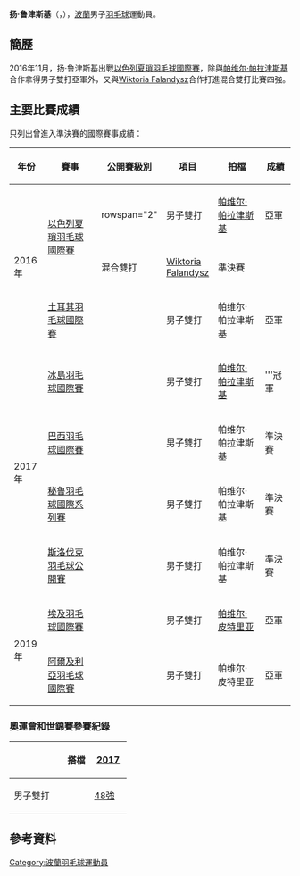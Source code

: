 {{noteTA|G1=Badminton}}
{{Infobox 羽球選手
| playername              = 扬·鲁津斯基<br />{{lang|pl|Jan Rudziński}}
| image                   = 
| size                    = 
| caption                 = 
| birth_name              = 
| date_of_birth           = {{birth_date_and_age|1982|9|22}}
| place_of_birth          = {{POL}}[[華沙|華沙]]
| height                  = 
| weight                  = 
| event                   = 男子單打、男子雙打、混合雙打
| country                 = {{POL}}
| years_started           =
| handedness              = 
| coach                   = 
| highest_ranking         = 第450位（男雙-[[帕维尔·帕拉津斯基|帕拉津斯基]]）
| date_of_highest_ranking = 2016年11月17日 <ref name="ranking">{{en}}[http://bwfcontent.tournamentsoftware.com/ranking/player.aspx?id=12463&player=113447 BWF World Ranking - Ranking of Jan RUDZINSKI (50613)]</ref>
| current_ranking         = 第468位（男雙-[[帕维尔·帕拉津斯基|帕拉津斯基]]）<br/>第1273位<br/>（男雙-[[亚采克·科勒姆巴耶夫|科勒姆巴耶夫]]）<br/>第693位（男雙-[[瓦西里·库兹涅佐夫|库兹涅佐夫]]）<br/>第178位（混雙-[[Wiktoria_Rudzinska|鲁津斯卡]]）
| date_of_current_ranking = 2016年12月8日<ref>{{en}}[http://bwfcontent.tournamentsoftware.com/ranking/category.aspx?id=12404&category=474 BWF World Ranking - BWF世界排名榜 (12/8/2016) - Men's doubles] {{Wayback|url=http://bwfcontent.tournamentsoftware.com/ranking/category.aspx?id=12404&category=474 |date=20181001122904 }}</ref><ref>{{en}}[http://bwfcontent.tournamentsoftware.com/ranking/category.aspx?id=12404&category=476 BWF World Ranking - BWF世界排名榜 (12/8/2016) - Mixed doubles] {{Wayback|url=http://bwfcontent.tournamentsoftware.com/ranking/category.aspx?id=12404&category=476 |date=20181001122220 }}</ref>
| played                  = 1勝–5負（男單）<br/>11勝–13負（男雙）<br/>3勝–7負（混雙）
| titles                  = 
| bwf_profile             = 8642EBFE-63EC-4E7A-8E3C-A99CDCCDC6C3
| bwf_id                  = 50613
| updated                 = 2016年12月9日
}}
{{MedalTableTop}}
{{MedalSport | 男子[[羽毛球|羽毛球]]}}
{{MedalCountry | {{POL}}}}
{{MedalBottom}}
'''扬·鲁津斯基'''（{{lang-pl|'''Jan Rudziński'''}}，{{bd|1982年|9月22日||}}），[[波蘭|波蘭]]男子[[羽毛球|羽毛球]]運動員。

== 簡歷 ==
2016年11月，扬·鲁津斯基出戰[[2016年以色列夏瑣羽毛球國際賽|以色列夏瑣羽毛球國際賽]]，除與[[帕维尔·帕拉津斯基|帕维尔·帕拉津斯基]]合作拿得男子雙打亞軍外，又與[[Wiktoria_Falandysz|Wiktoria Falandysz]]合作打進混合雙打比賽四強。

==主要比賽成績==
只列出曾進入準決賽的國際賽事成績：
{| class=wikitable style="text-align:center; font-size:small;" 
!width="50"|年份
!width="180"|賽事
!width="80"|公開賽級別
!width="60"|項目
!width="150"|拍檔
!width="50"|成績
|-
!rowspan="3"|2016年
|rowspan="2"|[[2016年以色列夏瑣羽毛球國際賽|以色列夏瑣羽毛球國際賽]]
|rowspan="2" {{BWFFS}}
|男子雙打
|[[帕维尔·帕拉津斯基|帕维尔·帕拉津斯基]]
|bgcolor="silver"|亞軍
|-
|混合雙打
|[[Wiktoria_Falandysz|Wiktoria Falandysz]]
|bgcolor="#b8860b"|準決賽
|-
|[[2016年土耳其羽毛球國際賽|土耳其羽毛球國際賽]]
|{{BWFIS}}
|男子雙打
|帕维尔·帕拉津斯基
|bgcolor="silver"|亞軍
|-
!rowspan="4"|2017年
|[[2017年冰島羽毛球國際賽|冰島羽毛球國際賽]]
|{{BWFIS}}
|男子雙打
|[[帕维尔·帕拉津斯基|帕维尔·帕拉津斯基]]
|bgcolor="gold"|'''冠軍
|-
|[[2017年巴西羽毛球國際賽|巴西羽毛球國際賽]]
|{{BWFIC}}
|男子雙打
|帕维尔·帕拉津斯基
|bgcolor="#b8860b"|準決賽
|-
|[[2017年秘鲁羽毛球國際系列賽|秘鲁羽毛球國際系列賽]]
|{{BWFIS}}
|男子雙打
|帕维尔·帕拉津斯基
|bgcolor="#b8860b"|準決賽
|-
|[[2017年斯洛伐克羽毛球公開賽|斯洛伐克羽毛球公開賽]]
|{{BWFFS}}
|男子雙打
|帕维尔·帕拉津斯基
|bgcolor="#b8860b"|準決賽
|-
!rowspan="2"|2019年
|[[2019年埃及羽毛球國際賽|埃及羽毛球國際賽]]
|{{BWFIS}}
|男子雙打
|[[帕维尔·皮特里亚|帕维尔·皮特里亚]]
|bgcolor="silver"|亞軍
|-
|[[2019年阿爾及利亞羽毛球國際賽|阿爾及利亞羽毛球國際賽]]
|{{BWFIS}}
|男子雙打
|帕维尔·皮特里亚
|bgcolor="silver"|亞軍
|}
{{BWF賽事級別索引}}

===奧運會和世錦賽參賽紀錄===
{| class=wikitable style="text-align:center; font-size:small;" 
!
!搭檔
!width="50"|[[2017年世界羽毛球錦標賽|2017]]
|-
!width="80"|男子雙打
|align="left"|{{nowrap|[[帕维尔·帕拉津斯基|帕维尔·帕拉津斯基]]}}
|[[2017年世界羽毛球錦標賽男子雙打項目|48強]]
|}

== 參考資料 ==
{{Reflist}}

{{DEFAULTSORT:Rudziński, Jan}}
[[Category:波蘭羽毛球運動員|Category:波蘭羽毛球運動員]]